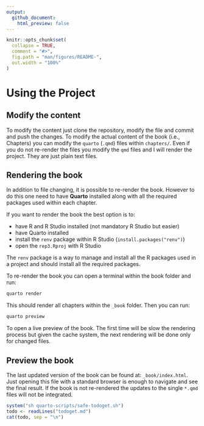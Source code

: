 ```yaml
---
output:
  github_document:
    html_preview: false
---
```


<!-- README.md is generated from README.Rmd. Please edit that file -->

```r
knitr::opts_chunk$set(
  collapse = TRUE,
  comment = "#>",
  fig.path = "man/figures/README-",
  out.width = "100%"
)
```

# Using the Project

## Modify the content

To modify the content just clone the repository, modify the file and commit and push the changes. To modify the actual content of the book (i.e., Chapters) you can modify the `quarto` (`.qmd`) files within `chapters/`. Even if you do not re-render the files you modify the `qmd` files and I will render the project. They are just plain text files. 

## Rendering the book

In addition to file changing, it is possible to re-render the book. However to do this one need to have **Quarto** installed along with all the required packages used within each chapter.

If you want to render the book the best option is to:

- have R and R Studio installed (not mandatory R Studio but easier)
- have Quarto installed
- install the `renv` package within R Studio (`install.packages("renv")`)
- open the `rep3.Rproj` with R Studio

The `renv` package is a way to manage and install all the R packages used in a project and should install all the required packages. 

To re-render the book you can open a terminal within the book folder and run:

```bash
quarto render
```

This should render all chapters within the `_book` folder. Then you can run:

```bash
quarto preview
```

To open a live preview of the book. The first time will be slow the rendering process but given the cache system, the next rendering will be done only for changed files.


## Preview the book

The last updated version of the book can be found at: `_book/index.html`. Just opening this file with a standard browser is enough to navigate and see the final result. If the book is not re-rendered the updates to the single `*.qmd` files will not be integrated.

```r
system("sh quarto-scripts/safe-todoget.sh")
todo <- readLines("todoget.md")
cat(todo, sep = "\n")
```
